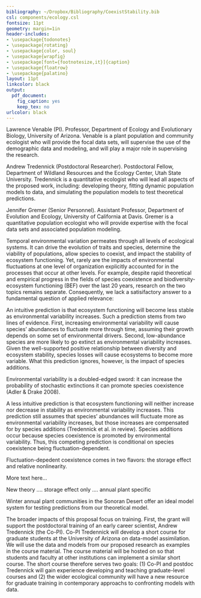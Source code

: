 ```yaml
---
bibliography: ~/Dropbox/Bibliography/CoexistStability.bib
csl: components/ecology.csl
fontsize: 11pt
geometry: margin=1in
header-includes:
- \usepackage{todonotes}
- \usepackage{rotating}
- \usepackage{color, soul}
- \usepackage{wrapfig}
- \usepackage[font={footnotesize,it}]{caption}
- \usepackage{floatrow}
- \usepackage{palatino}
layout: 11pt
linkcolor: black
output:
  pdf_document:
    fig_caption: yes
    keep_tex: no
urlcolor: black
---
```


\setlength{\parindent}{2em}
\setlength{\parskip}{0em}

\begin{center}
\textbf{\large{Preliminary Proposal: SG: Revisiting How Species Coexist to Understand the Relationship Between Ecosystem Stability and Environmental Variability}}
\end{center}

\noindent{}\textbf{I. Personnel}

\noindent{}\textbf{Principle Investigator}

Lawrence Venable (PI). Professor, Department of Ecology and Evolutionary Biology, University of Arizona. Venable is a plant population and community ecologist who will provide the focal data sets, will supervise the use of the demographic data and modeling, and will play a major role in supervising the research.
\vspace{0.5em}

\noindent{}\textbf{All Other Personnel}

Andrew Tredennick (Postdoctoral Researcher). Postdoctoral Fellow, Department of Wildland Resources and the Ecology Center, Utah State University. Tredennick is a quantitative ecologist who will lead all aspects of the proposed work, including: developing theory, fitting dynamic population models to data, and simulating the population models to test theoretical predictions.
\vspace{1em}

Jennifer Gremer (Senior Personnel). Assistant Professor, Department of Evolution and Ecology, University of California at Davis. Gremer is a quantitative population ecologist who will provide expertise with the focal data sets and associated population modeling.

\newpage{}

\noindent{}\textbf{II. Project Description}

\noindent{}\textbf{1. Background.} 
Temporal environmental variation permeates through all levels of ecological systems.
It can drive the evolution of traits and species, determine the viability of populations, allow species to coexist, and impact the stability of ecosystem functioning.
Yet, rarely are the impacts of environmental fluctuations at one level of organization explicitly accounted for in the processes that occur at other levels.
For example, despite rapid theoretical and empirical progress in the fields of species coexistence and biodiversity-ecosystem functioning (BEF) over the last 20 years, research on the two topics remains separate.
Consequently, we lack a satisifactory answer to a fundamental question of applied relevance: \emph{How will ecosystem stability respond to increasing environmental variability?}

An intuitive prediction is that ecosystem functioning will become less stable as environmental variability increases.
Such a prediction stems from two lines of evidence.
First, increasing environmental variability will cause species' abundances to fluctuate more through time, assuming their growth depends on some set of environmental drivers.
Second, low-abundance species are more likely to go extinct as environmental variability increases.
Given the well-supported positive relationship between diversity and ecosystem stability, species losses will cause ecosystems to become more variable.
What this prediction ignores, however, is the impact of species additions.

Environmental variability is a doubled-edged sword: it can increase the probability of stochastic extinctions \emph{and} it can promote species coexistence (Adler & Drake 2008).


A less intuitive prediction is that ecosystem functioning will neither increase nor decrease in stability as environmental variability increases.
This prediction still assumes that species' abundances will fluctuate more as environmental variability increases, but those increases are compensated for by species additions (Tredennick et al. in review).
Species additions occur because species coexistence is promoted by environmental variability.
Thus, this competing prediction is conditional on species coexistence being fluctuation-dependent.

Fluctuation-depedent coexistence comes in two flavors: the storage effect and relative nonlinearity.



\begin{wrapfigure}[23]{r}{0.45\textwidth}
  \centering
     \includegraphics[height=2in]{../figures/coex-bef_concept-01.png}
  \caption{An integrated theory to understand the net effect of environmental variability on ecosystem stability. Coexistence theory (in orange bubble) has focused on how environmental variability can maintain diversity by stabilizing species coexistence, while diversity-stability theory (in blue bubble) has focused on the effect of species richness on ecosystem stability. In combination, environmental variability will decrease ecosystem stability, but it may also increase species richness, which can then increase ecosystem stability. We propose new theory and empirical tests to understand the full effect of environmental variability when it also promotes diversity.}
\end{wrapfigure}

More text here...

\noindent{}\textbf{2. Advancing Theory to Link Coexistence and Ecosystem Stability.}
New theory .... storage effect only .... annual plant specific

\noindent{}\textbf{3. Testing New Theory with Empirically-Based Models.}
Winter annual plant communities in the Sonoran Desert offer an ideal model system for testing predictions from our theoretical model.

\noindent{}\textbf{4. Broader Significance.}
The broader impacts of this proposal focus on training.
First, the grant will support the postdoctoral training of an early career scientist, Andrew Tredennick (the Co-PI).
Co-PI Tredennick will develop a short course for graduate students at the University of Arizona on data-model assimilation.
We will use the data and models from our proposed research as examples in the course material.
The course material will be hosted on \textsc{GitHub} so that students and faculty at other institutions can implement a similar short course.
The short course therefore serves two goals: (1) Co-PI and postdoc Tredennick will gain experience developing and teaching graduate-level courses and (2) the wider ecological community will have a new resource for graduate training in contemporary approachs to confronting models with data.

\begin{figure}
\floatbox[{\capbeside\thisfloatsetup{capbesideposition={left,top},capbesidewidth=6cm}}]{figure}[\FBwidth]
{\caption{Simulation results from an annual plant model with two species coexisting by the storage effect. Left panels show time series from three simulations: A) environmental variability is too low to allow coexistence; B) environmental variability is high enough to allow coexistence, but only one species is present; and C) environmental variability is high enough to allow coexistence of both species. The barplot on the right shows the coefficient of variation of total community abundance for each simulation. CV increases as environmental varition does, but fluctuation-dependent coexistence allows for portfolio effects (compare red and blue bars).}\label{fig:test}}
{\includegraphics[width=4in]{../figures/sim_example.png}}
\end{figure}
